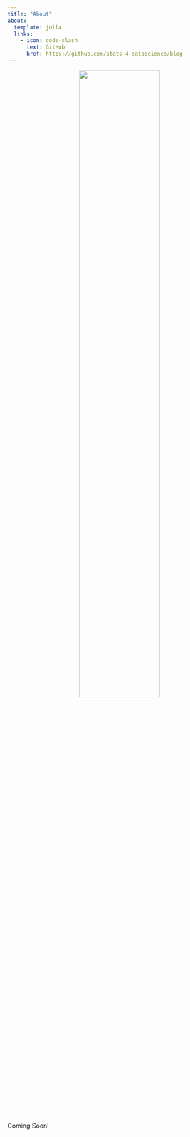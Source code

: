 ```yaml
---
title: "About"
about:
  template: jolla
  links:
    - icon: code-slash
      text: GitHub
      href: https://github.com/stats-4-datascience/blog
---
```


<center>
![](assets/stats4datascience.png){width=60%}
</center>




Coming Soon!
